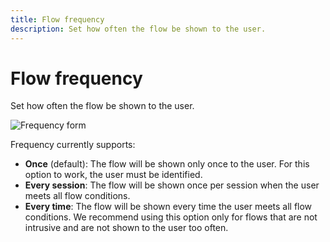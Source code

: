 ```yaml
---
title: Flow frequency
description: Set how often the flow be shown to the user.
---
```


# Flow frequency

Set how often the flow be shown to the user.

![Frequency form](/creating-flows/frequency.png)

Frequency currently supports:

- **Once** (default): The flow will be shown only once to the user. For this option to work, the user must be identified.
- **Every session**: The flow will be shown once per session when the user meets all flow conditions.
- **Every time**: The flow will be shown every time the user meets all flow conditions. We recommend using this option only for flows that are not intrusive 
and are not shown to the user too often.
